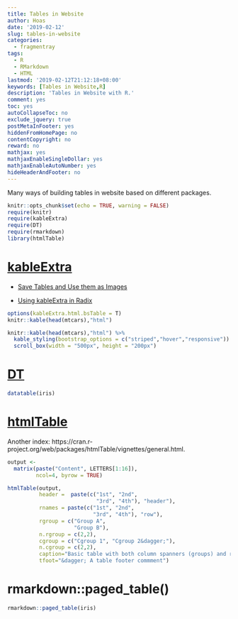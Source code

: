 ```yaml
---
title: Tables in Website
author: Hoas
date: '2019-02-12'
slug: tables-in-website
categories:
  - fragmentray
tags:
  - R
  - RMarkdown
  - HTML
lastmod: '2019-02-12T21:12:18+08:00'
keywords: [Tables in Website,R]
description: 'Tables in Website with R.'
comment: yes
toc: yes
autoCollapseToc: no
exclude_jquery: true
postMetaInFooter: yes
hiddenFromHomePage: no
contentCopyright: no
reward: no
mathjax: yes
mathjaxEnableSingleDollar: yes
mathjaxEnableAutoNumber: yes
hideHeaderAndFooter: no
---
```

Many ways of building tables in website based on different packages.

```r
knitr::opts_chunk$set(echo = TRUE, warning = FALSE)
require(knitr)
require(kableExtra)
require(DT)
require(rmarkdown)
library(htmlTable)
```

# [kableExtra](https://haozhu233.github.io/kableExtra/awesome_table_in_html_cn.html)

- [Save Tables and Use them as Images](https://haozhu233.github.io/kableExtra/save_kable_and_as_image.html)
  
- [Using kableExtra in Radix](https://haozhu233.github.io/kableExtra/using_kableExtra_in_radix.html)

```r
options(kableExtra.html.bsTable = T)  
knitr::kable(head(mtcars),"html")

knitr::kable(head(mtcars),"html") %>%
  kable_styling(bootstrap_options = c("striped","hover","responsive")) %>%
  scroll_box(width = "500px", height = "200px")
```

# [DT](https://rstudio.github.io/DT/)

```r
datatable(iris)
```

# [htmlTable](https://cran.r-project.org/web/packages/htmlTable/vignettes/tables.html)

  Another index: https://cran.r-project.org/web/packages/htmlTable/vignettes/general.html.
```r
output <- 
  matrix(paste("Content", LETTERS[1:16]), 
         ncol=4, byrow = TRUE)

htmlTable(output,
          header =  paste(c("1st", "2nd",
                            "3rd", "4th"), "header"),
          rnames = paste(c("1st", "2nd",
                           "3rd", "4th"), "row"),
          rgroup = c("Group A",
                     "Group B"),
          n.rgroup = c(2,2),
          cgroup = c("Cgroup 1", "Cgroup 2&dagger;"),
          n.cgroup = c(2,2), 
          caption="Basic table with both column spanners (groups) and row groups",
          tfoot="&dagger; A table footer commment")
```

# rmarkdown::paged_table()

```r
rmarkdown::paged_table(iris)
```

